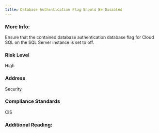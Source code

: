 ```yaml
---
title: Database Authentication Flag Should Be Disabled
---
```


### More Info:

Ensure that the contained database authentication database flag for Cloud SQL on the SQL Server instance is set to off.

### Risk Level

High

### Address

Security

### Compliance Standards

CIS

### Additional Reading:
